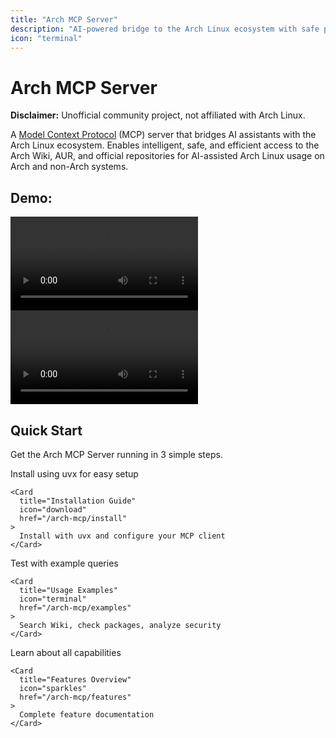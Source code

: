 ```yaml
---
title: "Arch MCP Server"
description: "AI-powered bridge to the Arch Linux ecosystem with safe package management and security-first workflows"
icon: "terminal"
---
```


# Arch MCP Server

**Disclaimer:** Unofficial community project, not affiliated with Arch Linux.

A [Model Context Protocol](https://modelcontextprotocol.io/) (MCP) server that bridges AI assistants with the Arch Linux ecosystem. Enables intelligent, safe, and efficient access to the Arch Wiki, AUR, and official repositories for AI-assisted Arch Linux usage on Arch and non-Arch systems.


## Demo:

<Columns cols={2}>

  <Frame caption="Signal CLI Integration Demo">
    <video controls src="/videos/claude_signal-cli.mp4" style={{width: '100%', borderRadius: '0.5rem'}}>
      Your browser does not support the video tag.
    </video>
  </Frame>

   <Frame caption="Secure Package Installation Demo">
    <video controls src="/videos/claude_installpackagesecure.mp4" style={{width: '100%', borderRadius: '0.5rem'}}>
      Your browser does not support the video tag.
    </video>
  </Frame> 
  
</Columns>


## Quick Start

Get the Arch MCP Server running in 3 simple steps.

<Steps>
  <Step title="Install Arch MCP Server">
    Install using uvx for easy setup
    
    <Card
      title="Installation Guide"
      icon="download"
      href="/arch-mcp/install"
    >
      Install with uvx and configure your MCP client
    </Card>
  </Step>
  
  <Step title="Try It Out">
    Test with example queries
    
    <Card
      title="Usage Examples"
      icon="terminal"
      href="/arch-mcp/examples"
    >
      Search Wiki, check packages, analyze security
    </Card>
  </Step>
  
  <Step title="Explore Features">
    Learn about all capabilities
    
    <Card
      title="Features Overview"
      icon="sparkles"
      href="/arch-mcp/features"
    >
      Complete feature documentation
    </Card>
  </Step>
</Steps>


